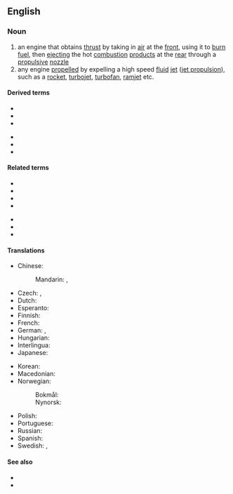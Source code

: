 {{also|jet-engine}}
==English==
{{wikipedia}}

===Noun===
{{en-noun}}

# an engine that obtains [[thrust]] by taking in [[air]] at the [[front]], using it to [[burn]] [[fuel]], then [[ejecting]] the hot [[combustion]] [[product]]s at the [[rear]] through a [[propulsive]] [[nozzle]]
# any engine [[propel]]led by expelling a high speed [[fluid]] [[jet]] ([[jet propulsion]]), such as a [[rocket]], [[turbojet]], [[turbofan]], [[ramjet]] etc.

====Derived terms====
{{der-top}}
* {{l|en|fanjet}}
* {{l|en|jet turbine}}
* {{l|en|pulsejet}}
{{der-mid}}
* {{l|en|ramjet}}
* {{l|en|scramjet}}
* {{l|en|turbojet}}
{{der-bottom}}

====Related terms====
{{rel-top}}
* {{l|en|duct engine}}
* {{l|en|gas turbine}}
* {{l|en|jet propulsion}}
* {{l|en|pulse detonation engine}}
{{rel-mid}}
* {{l|en|turbofan}}
* {{l|en|turboprop}}
* {{l|en|turboshaft}}
{{rel-bottom}}

====Translations====
{{trans-top|an engine that develops thrust by ejecting a jet, especially a jet of gaseous combustion products}}
* Chinese:
*: Mandarin: {{t+|cmn|噴氣發動機|sc=Hani}}, {{t+|cmn|喷气发动机|tr=pēnqì fādòngjī|sc=Hani}}
* Czech: {{t|cs|reaktivní motor|m}}, {{t|cs|tryskový motor|m}}
* Dutch: {{t+|nl|straalmotor|m}}
* Esperanto: {{t|eo|jetmotoro}}
* Finnish: {{t+|fi|suihkumoottori}}
* French: {{t|fr|moteur à réaction|m}}
* German: {{t+|de|Strahltriebwerk|n}}, {{t+|de|Düsentriebwerk|n}}
* Hungarian: {{t|hu|sugárhajtómű}}
* Interlingua: {{t|ia|motor a jecto}}
* Japanese: {{t|ja|ジェットエンジン|tr=jettoenjin|sc=Jpan}}
{{trans-mid}}
* Korean: {{t|ko|제트 엔진}}
* Macedonian: {{t|mk|млазен погон|m|tr=mlázen pógon}}
* Norwegian:
*: Bokmål: {{t+|nb|jetmotor|m}}
*: Nynorsk: {{t|nn|jetmotor|m}}
* Polish: {{t|pl|silnik odrzutowy|m}}
* Portuguese: {{t|pt|motor a jato|m}}
* Russian: {{t+|ru|реакти́вный дви́гатель|m}}
* Spanish: {{t|es|motor de reacción|m}}
* Swedish: {{t+|sv|jetmotor|c}}, {{t+|sv|reamotor|c}}
{{trans-bottom}}

====See also====
* {{l|en|piston engine}}
* {{l|en|rotary engine}}